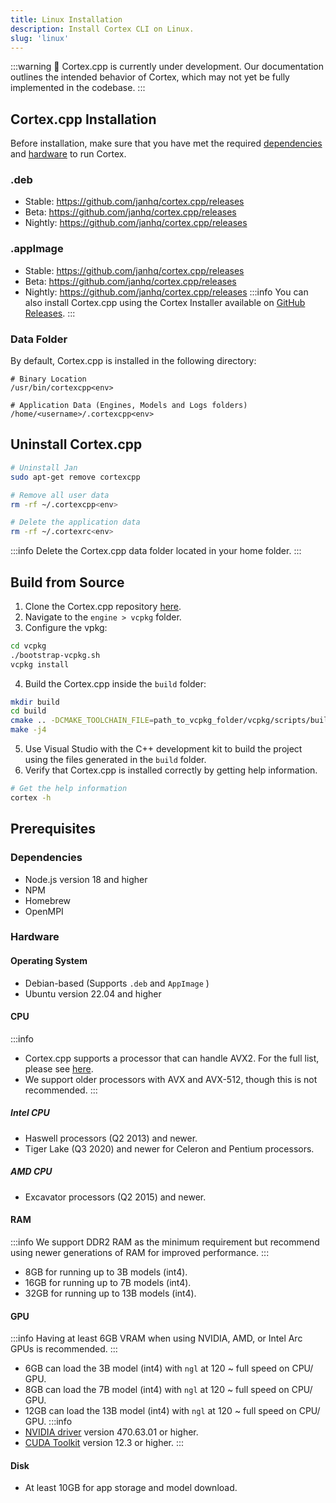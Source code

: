 ```yaml
---
title: Linux Installation
description: Install Cortex CLI on Linux.
slug: 'linux'
---
```



:::warning
🚧 Cortex.cpp is currently under development. Our documentation outlines the intended behavior of Cortex, which may not yet be fully implemented in the codebase.
:::

## Cortex.cpp Installation
Before installation, make sure that you have met the required [dependencies](#dependencies) and [hardware](#hardware) to run Cortex.
### .deb
- Stable: https://github.com/janhq/cortex.cpp/releases
- Beta: https://github.com/janhq/cortex.cpp/releases
- Nightly: https://github.com/janhq/cortex.cpp/releases

### .appImage
- Stable: https://github.com/janhq/cortex.cpp/releases
- Beta: https://github.com/janhq/cortex.cpp/releases
- Nightly: https://github.com/janhq/cortex.cpp/releases
:::info
You can also install Cortex.cpp using the Cortex Installer available on [GitHub Releases](https://github.com/janhq/cortex/releases).
:::
### Data Folder
By default, Cortex.cpp is installed in the following directory:
```
# Binary Location
/usr/bin/cortexcpp<env>

# Application Data (Engines, Models and Logs folders)
/home/<username>/.cortexcpp<env>
```
## Uninstall Cortex.cpp
```sh
# Uninstall Jan
sudo apt-get remove cortexcpp

# Remove all user data
rm -rf ~/.cortexcpp<env>

# Delete the application data
rm -rf ~/.cortexrc<env>

```
:::info
Delete the Cortex.cpp data folder located in your home folder.
:::

## Build from Source
1. Clone the Cortex.cpp repository [here](https://github.com/janhq/cortex.cpp).
2. Navigate to the `engine > vcpkg` folder.
3. Configure the vpkg:

```bash
cd vcpkg
./bootstrap-vcpkg.sh
vcpkg install
```
4. Build the Cortex.cpp inside the `build` folder:

```bash
mkdir build
cd build
cmake .. -DCMAKE_TOOLCHAIN_FILE=path_to_vcpkg_folder/vcpkg/scripts/buildsystems/vcpkg.cmake
make -j4
```
5. Use Visual Studio with the C++ development kit to build the project using the files generated in the `build` folder.
6. Verify that Cortex.cpp is installed correctly by getting help information.

```sh
# Get the help information
cortex -h
```

## Prerequisites
### Dependencies
- Node.js version 18 and higher
- NPM
- Homebrew
- OpenMPI

### Hardware
#### Operating System
- Debian-based (Supports `.deb` and `AppImage` )
- Ubuntu version 22.04 and higher
#### CPU
:::info
- Cortex.cpp supports a processor that can handle AVX2. For the full list, please see [here](https://en.wikipedia.org/wiki/Advanced_Vector_Extensions#CPUs_with_AVX2).
- We support older processors with AVX and AVX-512, though this is not recommended.
:::
##### Intel CPU
- Haswell processors (Q2 2013) and newer.
- Tiger Lake (Q3 2020) and newer for Celeron and Pentium processors.
##### AMD CPU
- Excavator processors (Q2 2015) and newer.
#### RAM
:::info
We support DDR2 RAM as the minimum requirement but recommend using newer generations of RAM for improved performance.
:::
- 8GB for running up to 3B models (int4).
- 16GB for running up to 7B models (int4).
- 32GB for running up to 13B models (int4).
#### GPU
:::info
Having at least 6GB VRAM when using NVIDIA, AMD, or Intel Arc GPUs is recommended.
:::
- 6GB can load the 3B model (int4) with `ngl` at 120 ~ full speed on CPU/ GPU.
- 8GB can load the 7B model (int4) with `ngl` at 120 ~ full speed on CPU/ GPU.
- 12GB can load the 13B model (int4) with `ngl` at 120 ~ full speed on CPU/ GPU.
:::info
- [NVIDIA driver](https://www.nvidia.com/Download/index.aspx) version 470.63.01 or higher.
- [CUDA Toolkit](https://developer.nvidia.com/cuda-toolkit) version 12.3 or higher.
:::
#### Disk
- At least 10GB for app storage and model download.